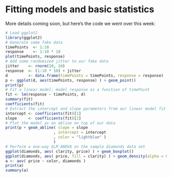 # Fitting models and basic statistics

More details coming soon, but here's the code we went over this week:

```r
# Load ggplot2
library(ggplot2)
# Generate some fake data
timePoints  <- 1:10
response    <- 1:10 * 10
plot(timePoints, response)
# Add some randomized jitter to our fake data
jitter    <- rnorm(10, 10)
response  <- (1:10 * 10) + jitter
d         <- data.frame(timePoints = timePoints, response = response)
p <- ggplot(d, aes(timePoints, response) ) + geom_point()
print(p)
# Fit a linear model: model response as a function of timePoint
fit <- lm(response ~ timePoints, d)
summary(fit)
coefficients(fit)
# Extract the intercept and slope parameters from our linear model fit
intercept <- coefficients(fit)[1]
slope     <- coefficients(fit)[2]
# Plot the model as an abline on top of our data
print(p + geom_abline( slope = slope
                     , intercept = intercept
                     , color = "lightblue" )
                     )
# Perform a one-way GLM ANOVA on the sample diamonds data set
ggplot(diamonds, aes( clarity, price) ) + geom_boxplot()
ggplot(diamonds, aes( price, fill = clarity) ) + geom_density(alpha = 0.5)
a <- aov( price ~ color, diamonds )
print(a)
summary(a)
````
